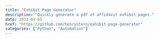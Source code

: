 ```yaml
---
title: "Exhibit Page Generator"
description: "Quickly generate a pdf of affidavit exhibit pages."
date: 2023-04-05
href: "https://github.com/henrystern/exhibit-page-generator"
categories: ["Python", "Automation"]
---
```

